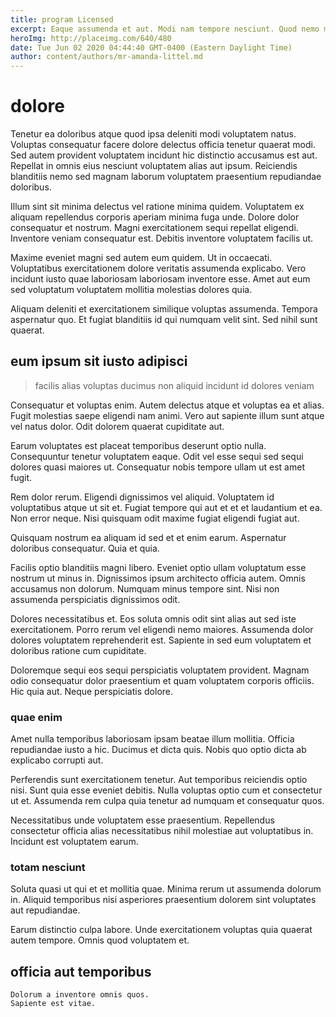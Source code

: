 ```yaml
---
title: program Licensed
excerpt: Eaque assumenda et aut. Modi nam tempore nesciunt. Quod nemo molestiae distinctio neque. Beatae unde temporibus laudantium veritatis ducimus. In enim eum. Dignissimos cupiditate alias aspernatur iste sed magni quos laborum tempore.
heroImg: http://placeimg.com/640/480
date: Tue Jun 02 2020 04:44:40 GMT-0400 (Eastern Daylight Time)
author: content/authors/mr-amanda-littel.md
---
```

# dolore

Tenetur ea doloribus atque quod ipsa deleniti modi voluptatem natus. Voluptas consequatur facere dolore delectus officia tenetur quaerat modi. Sed autem provident voluptatem incidunt hic distinctio accusamus est aut. Repellat in omnis eius nesciunt voluptatem alias aut ipsum. Reiciendis blanditiis nemo sed magnam laborum voluptatem praesentium repudiandae doloribus.
  
Illum sint sit minima delectus vel ratione minima quidem. Voluptatem ex aliquam repellendus corporis aperiam minima fuga unde. Dolore dolor consequatur et nostrum. Magni exercitationem sequi repellat eligendi. Inventore veniam consequatur est. Debitis inventore voluptatem facilis ut.
  
Maxime eveniet magni sed autem eum quidem. Ut in occaecati. Voluptatibus exercitationem dolore veritatis assumenda explicabo. Vero incidunt iusto quae laboriosam laboriosam inventore esse. Amet aut eum sed voluptatum voluptatem mollitia molestias dolores quia.
  
Aliquam deleniti et exercitationem similique voluptas assumenda. Tempora aspernatur quo. Et fugiat blanditiis id qui numquam velit sint. Sed nihil sunt quaerat.

## eum ipsum sit iusto adipisci

> facilis alias voluptas ducimus non aliquid incidunt id dolores veniam

Consequatur et voluptas enim. Autem delectus atque et voluptas ea et alias. Fugit molestias saepe eligendi nam animi. Vero aut sapiente illum sunt atque vel natus dolor. Odit dolorem quaerat cupiditate aut.
  
Earum voluptates est placeat temporibus deserunt optio nulla. Consequuntur tenetur voluptatem eaque. Odit vel esse sequi sed sequi dolores quasi maiores ut. Consequatur nobis tempore ullam ut est amet fugit.
  
Rem dolor rerum. Eligendi dignissimos vel aliquid. Voluptatem id voluptatibus atque ut sit et. Fugiat tempore qui aut et et et laudantium et ea. Non error neque. Nisi quisquam odit maxime fugiat eligendi fugiat aut.
  
Quisquam nostrum ea aliquam id sed et et enim earum. Aspernatur doloribus consequatur. Quia et quia.
  
Facilis optio blanditiis magni libero. Eveniet optio ullam voluptatum esse nostrum ut minus in. Dignissimos ipsum architecto officia autem. Omnis accusamus non dolorum. Numquam minus tempore sint. Nisi non assumenda perspiciatis dignissimos odit.
  
Dolores necessitatibus et. Eos soluta omnis odit sint alias aut sed iste exercitationem. Porro rerum vel eligendi nemo maiores. Assumenda dolor dolores voluptatem reprehenderit est. Sapiente in sed eum voluptatem et doloribus ratione cum cupiditate.
  
Doloremque sequi eos sequi perspiciatis voluptatem provident. Magnam odio consequatur dolor praesentium et quam voluptatem corporis officiis. Hic quia aut. Neque perspiciatis dolore.

### quae enim

Amet nulla temporibus laboriosam ipsam beatae illum mollitia. Officia repudiandae iusto a hic. Ducimus et dicta quis. Nobis quo optio dicta ab explicabo corrupti aut.
  
Perferendis sunt exercitationem tenetur. Aut temporibus reiciendis optio nisi. Sunt quia esse eveniet debitis. Nulla voluptas optio cum et consectetur ut et. Assumenda rem culpa quia tenetur ad numquam et consequatur quos.
  
Necessitatibus unde voluptatem esse praesentium. Repellendus consectetur officia alias necessitatibus nihil molestiae aut voluptatibus in. Incidunt est voluptatem earum.

### totam nesciunt

Soluta quasi ut qui et et mollitia quae. Minima rerum ut assumenda dolorum in. Aliquid temporibus nisi asperiores praesentium dolorem sint voluptates aut repudiandae.
  
Earum distinctio culpa labore. Unde exercitationem voluptas quia quaerat autem tempore. Omnis quod voluptatem et.

## officia aut temporibus

```text
Dolorum a inventore omnis quos.
Sapiente est vitae.
```

